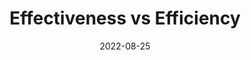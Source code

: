 ---
title: Effectiveness vs Efficiency
date: '2022-08-25'
tags: ['Life']
draft: false
summary: Should I measure effectiveness or efficiency when evaluating my productivity?
images: []
layout: PostLayout
canonicalUrl: Effective-Efficient
---